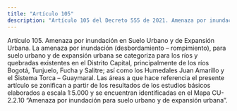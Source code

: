 ```yaml
---
title: "Artículo 105"
description: "Artículo 105 del Decreto 555 de 2021. Amenaza por inundación en Suelo Urbano y de Expansión Urbana."
---
```


Artículo 105. Amenaza por inundación en Suelo Urbano y de Expansión Urbana. La amenaza por inundación (desbordamiento – rompimiento), para suelo urbano y de expansión urbana se categoriza para los ríos y quebradas existentes en el Distrito Capital, principalmente de los ríos Bogotá, Tunjuelo, Fucha y Salitre; así como los Humedales Juan Amarillo y el Sistema Torca – Guaymaral. Las áreas a que hace referencia el presente artículo se zonifican a partir de los resultados de los estudios básicos elaborados a escala 1:5.000 y se encuentran identificadas en el Mapa CU-2.2.10 “Amenaza por inundación para suelo urbano y de expansión urbana”.
